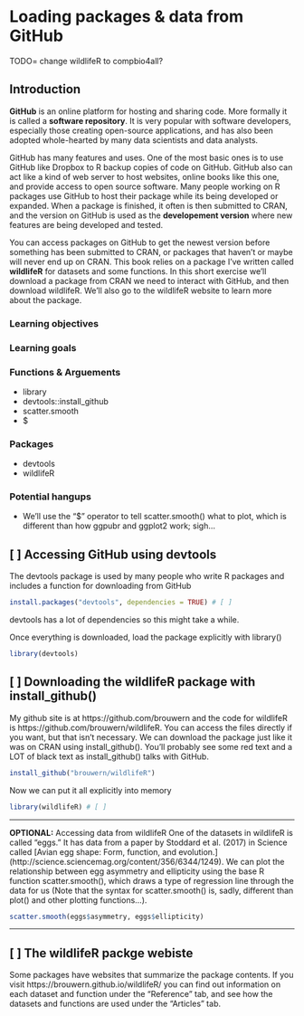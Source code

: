 # Loading packages & data from GitHub

TODO= change wildlifeR to compbio4all?

## Introduction

**GitHub** is an online platform for hosting and sharing code.  More formally it is called a **software repository**.  It is very popular with software developers, especially those creating open-source applications, and has also been adopted whole-hearted by many data scientists and data analysts.  

GitHub has many features and uses.  One of the most basic ones is to use GitHub like Dropbox to R backup copies of code on GitHub.  GitHub also can act like a kind of web server to host websites, online books like this one, and provide access to open source software.  Many people working on R packages use GitHub to host their package while its being developed or expanded.  When a package is finished, it often is then submitted to CRAN, and the version on GitHub is used as the **developement version** where new features are being developed and tested.

You can access packages on GitHub to get the newest version before something has been submitted to CRAN, or packages that haven't or maybe will never end up on CRAN.  This book relies on a package I've written called **wildlifeR** for datasets and some functions.  In this short exercise we'll download a package from CRAN we need to interact with GitHub, and then download wildlifeR.  We'll also go to the wildlifeR website to learn more about the package.

### Learning objectives


### Learning goals

  
### Functions & Arguements

* library
* devtools::install_github
* scatter.smooth
* $
  

### Packages 

* devtools
* wildlifeR


### Potential hangups

* We'll use the "$" operator to tell scatter.smooth() what to plot, which is different than how ggpubr and ggplot2 work; sigh...







## [ ] Accessing GitHub using devtools

The devtools package is used by many people who write R packages and includes a function for downloading from GitHub

```r
install.packages("devtools", dependencies = TRUE) # [ ]
```

devtools has a lot of dependencies so this might take a while.

Once everything is downloaded, load the package explicitly with library()
```r
library(devtools)
```

## [ ] Downloading the wildlifeR package with install_github()

My github site is at https://github.com/brouwern and the code for wildlifeR is https://github.com/brouwern/wildlifeR.  You can access the files directly if you want, but that isn't necessary.  We can download the package just like it was on CRAN using install_github().  You'll probably see some red text and a LOT of black text as install_github() talks with GitHub.

```r
install_github("brouwern/wildlifeR")
```

Now we can put it all explicitly into memory
```r
library(wildlifeR) # [ ] 
```


--------------

**OPTIONAL:** Accessing data from wildlifeR
One of the datasets in wildlifeR is called "eggs."  It has data from a paper by Stoddard et al. (2017) in Science called [Avian egg shape: Form, function, and evolution.] (http://science.sciencemag.org/content/356/6344/1249).  We can plot the relationship between egg asymmetry and ellipticity using the base R function scatter.smooth(), which draws a type of regression line through the data for us (Note that the syntax for scatter.smooth() is, sadly, different than plot() and other plotting functions...).

```r
scatter.smooth(eggs$asymmetry, eggs$ellipticity)
```

--------------



## [  ] The wildlifeR packge webiste

Some packages have websites that summarize the package contents.  If you visit https://brouwern.github.io/wildlifeR/ you can find out information on each dataset and function under the "Reference" tab, and see how the datasets and functions are used under the "Articles" tab.


